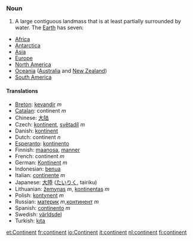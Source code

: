 === Noun ===
#A large contiguous landmass that is at least partially surrounded by water.  The [[Earth]] has seven:
*[[Africa]]
*[[Antarctica]]
*[[Asia]]
*[[Europe]]
*[[North America]]
*[[Oceania]] ([[Australia]] and [[New Zealand]])
*[[South America]]

====Translations====
*[[Breton]]: [[kevandir]] ''m''
*[[Catalan]]: continent ''m''
*Chinese: [[大陆]]
*Czech: [[kontinent]], [[světadíl]] ''m''
*Danish: [[kontinent]]
*Dutch: continent ''n''
*[[Esperanto]]: [[kontinento]]
*Finnish: [[maanosa]], [[manner]]
*French: continent ''m''
*German: [[Kontinent]] ''m''
*Indonesian: [[benua]]
*Italian: [[continente]] ''m''
*Japanese: [[大陸]] ([[たいりく]], tairiku)
*Lithuanian: [[žemynas]] ''m'', [[kontinentas]] ''m''
*Polish: [[kontynent]] ''m''
*Russian: [[материк]] ''m'',[[континент]] ''m'' 
*Spanish: [[continento]] ''m''
*Swedish: [[världsdel]] '' ''
*Turkish: [[kıta]]

[[et:Continent]]
[[fr:continent]]
[[io:Continent]]
[[it:continent]]
[[nl:continent]]
[[fi:continent]]